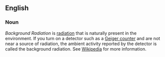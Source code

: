 ==English==

===Noun===
''Background Radiation'' is [[radiation]] that is naturally present in the environment.  If you turn on a detector such as a [[Geiger counter]] and are not near a source of radiation, the ambient activity reported by the detector is called the background radiation.  See [[w:Radiation#Natural_background_radiation|Wikipedia]] for more information.